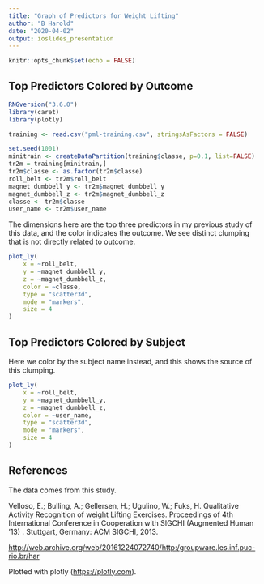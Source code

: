 ```yaml
---
title: "Graph of Predictors for Weight Lifting"
author: "B Harold"
date: "2020-04-02"
output: ioslides_presentation
---
```


```r
knitr::opts_chunk$set(echo = FALSE)
```

## Top Predictors Colored by Outcome

```r
RNGversion("3.6.0")
library(caret)
library(plotly)
```


```r
training <- read.csv("pml-training.csv", stringsAsFactors = FALSE)
```

```r
set.seed(1001)
minitrain <- createDataPartition(training$classe, p=0.1, list=FALSE)
tr2m = training[minitrain,]
tr2m$classe <- as.factor(tr2m$classe)
roll_belt <- tr2m$roll_belt
magnet_dumbbell_y <- tr2m$magnet_dumbbell_y
magnet_dumbbell_z <- tr2m$magnet_dumbbell_z
classe <- tr2m$classe
user_name <- tr2m$user_name
```

The dimensions here are the top three predictors in my previous study of this data, and the color indicates the outcome.  We see distinct clumping that is not directly related to outcome.

```r
plot_ly(
    x = ~roll_belt,
    y = ~magnet_dumbbell_y,
    z = ~magnet_dumbbell_z,
    color = ~classe,
    type = "scatter3d",
    mode = "markers",
    size = 4
)
```



## Top Predictors Colored by Subject

Here we color by the subject name instead, and this shows the source of this clumping.

```r
plot_ly(
    x = ~roll_belt,
    y = ~magnet_dumbbell_y,
    z = ~magnet_dumbbell_z,
    color = ~user_name,
    type = "scatter3d",
    mode = "markers",
    size = 4
)
```

## References

The data comes from this study.

Velloso, E.; Bulling, A.; Gellersen, H.; Ugulino, W.; Fuks, H. Qualitative Activity Recognition of weight Lifting Exercises. Proceedings of 4th International Conference in Cooperation with SIGCHI (Augmented Human '13) . Stuttgart, Germany: ACM SIGCHI, 2013. 

<http://web.archive.org/web/20161224072740/http:/groupware.les.inf.puc-rio.br/har>

Plotted with plotly (<https://plotly.com>).
